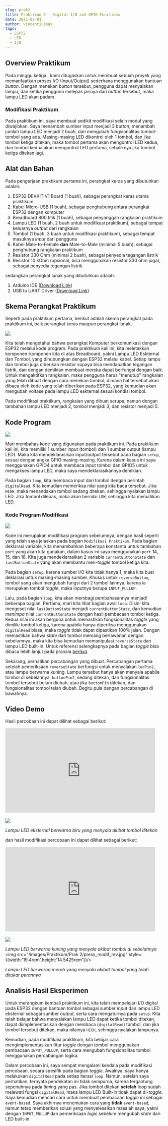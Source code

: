 ```yaml
---
slug: prak2
title: Praktikum 2 - Digital I/O and GPIO Functions
date: 2021-02-01
author: vincentiussgk
tags:
  - ESP32
  - LED
  - I/O
---
```


## Overview Praktikum

Pada minggu ketiga , kami ditugaskan untuk membuat sebuah proyek yang memanfaatkan proses I/O (Input/Output) sederhana
menggunakan bantuan *button*. Dengan menekan *button* tersebut, pengguna dapat menyalakan lampu, dan ketika pengguna melepas 
jarinya dari *button* tersebut, maka lampu LED akan padam.

### Modifikasi Praktikum

Pada praktikum ini, saya membuat sedikit modifikasi selain modul yang diwajibkan. Saya menambah sumber input menjadi 3 *button*, menambah
jumlah lampu LED menjadi 2 buah, dan mengubah fungsionalitas tombol-tombol yang ada. Masing-masing LED dikontrol oleh 1 tombol, dan jika tombol
ketiga ditekan, maka tombol pertama akan mengontrol LED kedua, dan tombol kedua akan mengontrol LED pertama, sebaliknya jika tombol ketiga ditekan lagi.

## Alat dan Bahan

Pada pengerjaan praktikum pertama ini, perangkat keras yang dibutuhkan adalah:

1. ESP32 DEVKIT V1 Board (1 buah), sebagai perangkat keras utama praktikum
2. Kabel Micro-USB (1 buah), sebagai penghubung antara perangkat ESP32 dengan komputer
3. Breadboard 800 titik (1 buah), sebagai penyanggah rangkaian praktikum
4. Lampu LED (1 buah, 2 buah untuk modifikasi praktikum), sebagai tempat keluarnya *output* dari rangkaian
5. Tombol (1 buah, 3 buah untuk modifikasi praktikum), sebagai tempat masuknya *input* dari pengguna
6. Kabel Male-to-Female **dan** Male-to-Male (minimal 5 buah), sebagai penghubung rangkaian praktikum
7. Resistor 330 Ohm (minimal 2 buah), sebagai penyedia tegangan listrik
8. Resistor 10 kOhm (opsional, bisa menggunakan resistor 330 ohm juga), sebagai penyedia tegangan listrik

sedangkan perangkat lunak yang dibutuhkan adalah:

1. Arduino IDE ([Download Link](https://www.arduino.cc/en/software))
2. USB to UART Driver ([Download Link](https://www.silabs.com/developers/usb-to-uart-bridge-vcp-drivers))

## Skema Perangkat Praktikum

Seperti pada praktikum pertama, berikut adalah skema perangkat pada praktikum ini, baik perangkat keras maupun perangkat lunak.

<img src="/images/Praktikum/Prak 2/skema2_ori.png"/>

Kita telah mengetahui bahwa perangkat Komputer berkomunikasi dengan ESP32 melalui kode program.
Pada praktikum kali ini, kita meletakkan komponen-komponen kita di atas Breadboard, yakni Lampu LED Eskternal dan Tombol,
yang dihubungkan dengan ESP32 melalui kabel. Setiap lampu dan tombol juga diberikan resistor supaya bisa mendapatkan tegangan listrik,
dan dengan demikian membuat mereka dapat berfungsi dengan baik. Untuk mengaktifkan rangkaian, maka pengguna harus "menutup" rangkaian
yang telah dibuat dengan cara menekan tombol, dimana hal tersebut akan dibaca oleh kode yang telah diberikan pada ESP32, yang kemudian akan
mengubah voltase pada lampu LED eskternal sesuai kondisi tombol.

Pada modifikasi praktikum, rangkaian yang dibuat serupa, namun dengan tambahan lampu LED menjadi 2, tombol menjadi 3, dan resistor menjadi 5.
## Kode Program

<img src="/images/Praktikum/Prak 2/code_ori.PNG"/>

Mari membahas kode yang digunakan pada praktikum ini. Pada praktikum kali ini, kita
memiliki 1 sumber input (tombol) dan 1 sumber output (lampu LED). Maka kita mendeklarasikan
input/output tersebut pada bagian ``setup``, sesuai dengan angka GPIO masing-masing. Karena
dalam kasus ini saya menggunakan GPIO4 untuk membaca input tombol dan GPIO5 untuk mengakses lampu LED,
maka saya mendeklarasikannya demikian.

Pada bagian ``loop``, kita membaca input dari tombol dengan perintah ``digitalRead``. Kita kemudian memeriksa nilai yang kita baca tersebut.
Jika ``HIGH``, maka menandakan tombol sedang ditekan, sehingga nyalakan lampu LED. Jika tombol dilepas, maka akan bernilai ``LOW``, sehingga
kita mematikan LED.

### Kode Program Modifikasi

<img src="/images/Praktikum/Prak 2/code_modif.PNG"/>

Kode ini merupakan modifikasi program sebelumnya, dengan hasil seperti yang telah saya jelaskan pada bagian
``Modifikasi Praktikum``. Pada bagian deklarasi variable, kita menambahkan beberapa konstanta untuk tambahan ``port`` yang akan kita gunakan,
dalam kasus ini saya menggunakan ``port`` 14, 15, dan 18. Kita juga mendeklarasikan 2 variable ``currentButtonState`` dan ``lastButtonState``
yang akan membantu men-*toggle* tombol ketiga kita.

Pada bagian ``setup``, karena sumber I/O kita tidak hanya 1, maka kita buat deklarasi untuk masing-masing sumber. Khusus untuk ``reverseButton``, tombol
yang akan mengubah fungsi dari 2 tombol lainnya, karena ia merupakan tombol *toggle*, maka inputnya berupa ``INPUT_PULLUP``.

Lalu, pada bagian ``loop``, kita akan membagi pembahasannya menjadi beberapa bagian. Pertama, mari kita lihat bagian awal ``loop``. Disini
kita mengeset nilai ``lastButtonState`` menjadi ``currentButtonState``, dan kemudian *menimpa* nilai ``currentButtonState`` dengan hasil pembacaan
tombol ketiga. Kedua nilai ini akan berguna untuk memastikan fungsionalitas *toggle* yang dimiliki tombol ketiga, karena apabila hanya diperiksa menggunakan
``digitalRead`` biasa, maka *toggle* tidak dapat dipastikan 100% jalan. Dengan memastikan bahwa *state* dari tombol memang berlawanan dengan sebelumnya,
maka kita bisa kemudian memanipulasi ``reverseState`` dan lampu LED built-in. Untuk referensi selengkapnya pada bagian *toggle* bisa dibaca
lebih lanjut pada pranala [berikut](https://arduinogetstarted.com/tutorials/arduino-button-toggle-led).

Sekarang, perhatikan percabangan yang dibuat. Percabangan pertama setelah pemeriksaan ``reverseState`` berfungsi untuk 
menyalakan ``ledPin2``, atau lampu berwarna kuning. Lampu tersebut hanya akan menyala apabila tombol di sebelahnya, ``buttonPin2``, sedang ditekan,
dan fungsionalitas tombol tersebut belum diubah, atau jika ``buttonPin`` ditekan, dan fungsionalitas tombol telah diubah. Begitu pula dengan percabangan
di bawahnya.

## Video Demo

Hasil percobaan ini dapat dilihat sebagai berikut:

<iframe width="476" height="267.75" src="https://www.youtube.com/embed/Mu75doUIoM0" frameborder="0" allow="accelerometer; autoplay; clipboard-write; encrypted-media; gyroscope; picture-in-picture" allowFullScreen></iframe>
<br/><br/>
<img src="/images/Praktikum/Prak 2/press.jpg" style={{width:'19.4rem',height:'14.5425rem'}}/>

*Lampu LED eksternal berwarna biru yang menyala akibat tombol ditekan*

dan hasil modifikasi percobaan ini dapat dilihat sebagai berikut:

<iframe width="476" height="267.75" src="https://www.youtube.com/embed/Bc63NGOr1do" frameborder="0" allow="accelerometer; autoplay; clipboard-write; encrypted-media; gyroscope; picture-in-picture" allowFullScreen></iframe>
<br/><br/>
<img src="/images/Praktikum/Prak 2/press_modif_ob.jpg" style={{width:'19.4rem',height:'14.5425rem'}}/>

*Lampu LED berwarna kuning yang menyala akibat tombol di sebelahnya*
<br/>
<img src="/images/Praktikum/Prak 2/press_modif_rev.jpg" style={{width:'19.4rem',height:'14.5425rem'}}/>

*Lampu LED berwarna merah yang menyala akibat tombol yang telah ditukar perannya*
## Analisis Hasil Eksperimen

Untuk merangkum kembali praktikum ini, kita telah mempelejari I/O digital pada ESP32 dengan
bantuan tombol sebagai sumber *input* dan lampu LED eksternal sebagai sumber *output*, serta cara mengaturnya pada ``setup``. Kita telah belajar bahwa
menyalakan lampu LED dapat ketika tombol ditekan, dapat diimplementasikan dengan membaca (``digitalRead``) tombol,
dan jika tombol tersebut ditekan, maka nilainya ``HIGH``, sehingga nyalakan lampunya. 

Kemudian, pada modifikasi praktikum, kita belajar cara mengimplementasikan fitur *toggle* dengan tombol menggunakan pembacaan ``INPUT_PULLUP``, serta cara mengubah
fungsionalitas tombol menggunakan percabangan logika.

Dalam percobaan ini, saya sempat mengalami kendala pada modifikasi percobaan, secara spesifik pada bagian *toggle*.
Awalnya, saya hanya melakukan ``digitalRead`` pada setiap iterasi ``loop``. Namun, setelah saya perhatikan, ternyata pendekatan ini
tidak sempurna, karena tergantung sepenuhnya pada *timing* yang pas. Jika tombol ditekan **setelah** loop sudah melewati fungsi ``digitalRead``,
maka lampu LED Built-in tidak dapat di-*toggle*. Saya kemudian mencari cara untuk membuat pembacaan *toggle* ini sebagai
``event-based``. Saya akhirnya menemukan cara yang **tidak** ``event-based``, namun tetap memberikan solusi yang menyelesaikan masalah saya,
yakni dengan ``INPUT_PULLUP`` dan pemeriksaan *logic* sebelum mengubah *state* dari LED built-in.
